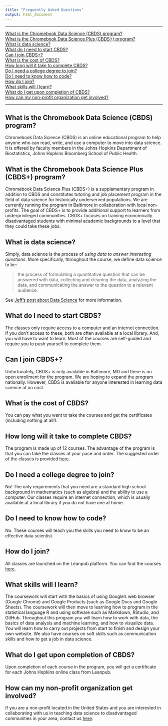 ```yaml
---
title: "Frequently Asked Questions"
output: html_document
---
```


-----

[What is the Chromebook Data Science (CBDS) program?](#what-is-cbds)  
[What is the Chromebook Data Science Plus (CBDS+) program?](#what-is-cbds-plus)  
[What is data science?](#what-is-data-science)  
[What do I need to start CBDS?](#what-do-i-need)  
[Can I join CBDS+?](#can-i-join-cbds-plus)   
[What is the cost of CBDS?](#what-is-the-cost)  
[How long will it take to complete CBDS?](#how-long-will-it-take)  
[Do I need a college degree to join?](#do-i-need-college-degree)   
[Do I need to know how to code?](#do-i-need-to-know-coding)  
[How do I join?](#how-do-i-join)  
[What skills will I learn?](#what-skills-do-i-learn)  
[What do I get upon completion of CBDS?](#what-do-i-get-upon-completion)   
[How can my non-profit organization get involved?](#how-non-profits-can-get-involved)


-----

## What is the Chromebook Data Science (CBDS) program?

Chromebook Data Science (CBDS) is an online educational program to help anyone who can read, write, and use a computer to move into data science. It is offered by faculty members in the Johns Hopkins Department of Biostatistics, Johns Hopkins Bloomberg School of Public Health.


## What is the Chromebook Data Science Plus (CBDS+) program?

Chromebook Data Science Plus (CBDS+) is a supplamentary program in addition to CBDS and constitutes tutoring and job placement program in the field of data science for historically underserved populations. We are currently running the program in Baltimore in collaboration with local non-profits. The goal of CBDS+ is to provide additional support to learners from underprivileged communities. CBDS+ focuses on training economically disadvantaged students with minimal academic backgrounds to a level that they could take these jobs. 


## What is data science?

Simply, data science is the process of *using data to answer interesting questions*. More specifically, throughout the course, we define data science to be:

> the process of formulating a quantitative question that can be answered with data, collecting and cleaning the data, analyzing the data, and communicating the answer to the question to a relevant audience.

See [Jeff's post about Data Science](https://simplystatistics.org/2015/03/17/data-science-done-well-looks-easy-and-that-is-a-big-problem-for-data-scientists/) for more information.



## What do I need to start CBDS?

The classes only require access to a computer and an internet connection. If you don't access to these, both are often available at a local library. And, you will have to want to learn.  Most of the courses are self-guided and require you to push yourself to complete them. 

## Can I join CBDS+?

Unfortunately, CBDS+ is only available in Baltimore, MD and there is no open enrollment for the program. We are hoping to expand the program nationally. However, CBDS is available for anyone interested in learning data science at no cost.


## What is the cost of CBDS? 

You can pay what you want to take the courses and get the certificates (including nothing at all!). 



## How long will it take to complete CBDS?

The program is made up of 12 courses. The advantage of the program is that you can take the classes at your pace and order. The suggested order of the classes is provided [here](./cbds.html).



## Do I need a college degree to join?

No!  The only requirements that you need are a standard high school background in mathematics (such as algebra) and the ability to use a computer.  Our classes require an internet connection, which is usually available at a local library if you do not have one at home.



## Do I need to know how to code?

No. These courses will teach you the skills you need to know to be an effective data scientist.  



## How do I join?

All classes are launched on the Leanpub platform. You can find the courses [here]().



## What skills will I learn?

The coursework will start with the basics of using Google's web browser (Google Chrome) and Google Products (such as Google Docs and Google Sheets). The coursework will then move to learning how to program in the statistical language R and using software such as Markdown, RStudio, and GitHub. Throughout this program you will learn how to work with data, the basics of data analysis and machine learning, and how to visualize data. You will learn how to carry out projects from start to finish and design your own website. We also have courses on soft skills such as communication skills and how to get a job in data science.



## What do I get upon completion of CBDS?

Upon completion of each course in the program, you will get a certificate for each Johns Hopkins online class from Leanpub.

## How can my non-profit organization get involved?

If you are a non-profit located in the United States and you are interested in collaborating with us in teaching data science to disadvantaged communities in your area, contact us [here](./contact.html).